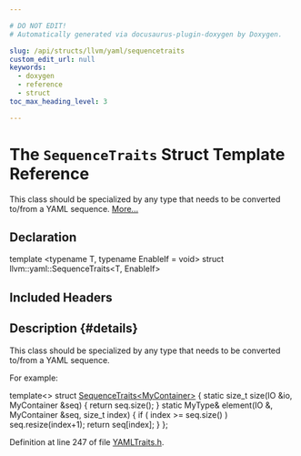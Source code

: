 ```yaml
---

# DO NOT EDIT!
# Automatically generated via docusaurus-plugin-doxygen by Doxygen.

slug: /api/structs/llvm/yaml/sequencetraits
custom_edit_url: null
keywords:
  - doxygen
  - reference
  - struct
toc_max_heading_level: 3

---
```





# The `SequenceTraits` Struct Template Reference

<DoxygenPage pluginConfig={pluginConfig}>

This class should be specialized by any type that needs to be converted to/from a YAML sequence. <a href="#details">More...</a>

## Declaration

<CodeBlock>template &lt;typename T, typename EnableIf = void&gt;
struct llvm::yaml::SequenceTraits&lt;T, EnableIf&gt;</CodeBlock>

## Included Headers

<IncludesList>
<IncludesListItem
  filePath="llvm/Support/YAMLTraits.h"
  permalink="/docs/api/files/include/include/llvm/include/llvm/support/yamltraits-h"
  isLocal="true" />
</IncludesList>

## Description {#details}

This class should be specialized by any type that needs to be converted to/from a YAML sequence.

For example:

template&lt;&gt; struct <a href="/docs/api/structs/llvm/yaml/sequencetraits">SequenceTraits&lt;MyContainer&gt;</a> &#123; static size&#95;t size(IO &amp;io, MyContainer &amp;seq) &#123; return seq.size(); &#125; static MyType&amp; element(IO &amp;, MyContainer &amp;seq, size&#95;t index) &#123; if ( index &gt;= seq.size() ) seq.resize(index+1); return seq&#91;index&#93;; &#125; &#125;;

Definition at line 247 of file <a href="/docs/api/files/include/include/llvm/include/llvm/support/yamltraits-h">YAMLTraits.h</a>.

</DoxygenPage>
